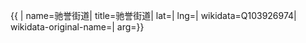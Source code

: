 {{ {{{1|PRC admin/showdata}}}|
name=驰誉街道|
title=驰誉街道|
lat=|
lng=|
wikidata=Q103926974|
wikidata-original-name=|
arg={{{arg|}}}}}